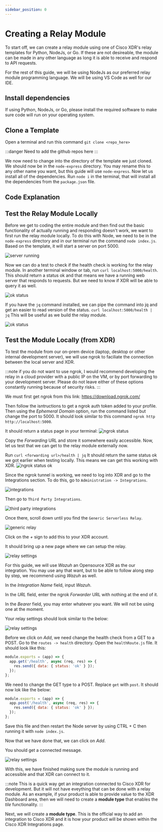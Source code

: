 ```yaml
---
sidebar_position: 0
---
```


# Creating a Relay Module

To start off, we can create a relay module using one of Cisco XDR's relay templates for Python, NodeJs, or Go. If these are not desireable, the module can be made in any other language as long it is able to receive and respond to API requests.

For the rest of this guide, we will be using NodeJs as our preferred relay module programming language. We will be using VS Code as well for our IDE.

## Install dependencies

If using Python, NodeJs, or Go, please install the required software to make sure code will run on your operating system.

## Clone a Template

Open a terminal and run this command `git clone <repo_here>`

:::danger
Need to add the github repos here
:::

We now need to change into the directory of the template we just cloned. We should now be in the `node-express` directory. You may rename this to any other name you want, but this guide will use `node-express`. Now let us install all of the dependencies. Run `node i` in the terminal, that will install all the dependencies from the `package.json` file.

## Code Explanation

## Test the Relay Module Locally

Before we get to coding the entire module and then find out the basic functionality of actually running and responding doesn't work, we want to first run the relay module locally. To do this with Node, we need to be in the `node-express` directory and in our terminal run the command `node index.js`. Based on the template, it will start a server on port 5000.

![server running](../../static/img/relay/running-server.png)

Now we can do a test to check if the health check is working for the relay module. In another terminal window or tab, run `curl localhost:5000/health`. This should return a status ok and that means we have a running web server that responds to requests. But we need to know if XDR will be able to query it as well.

![ok status](../../static/img/relay/ok-status.png)

If you have the `jq` command installed, we can pipe the command into jq and get an easier to read version of the status. `curl localhost:5000/health | jq` This will be useful as we build the relay module.

![ok status](../../static/img/relay/ok-status-jq.png)

## Test the Module Locally (from XDR)

To test the module from our on-prem device (laptop, desktop or other internal development server), we will use ngrok to faciliate the connection between the local server and XDR.

:::note
if you do not want to use ngrok, I would recommend developing the relay in a cloud provider with a public IP on the VM, or by port forwarding to your development server. Please do not leave either of these options constantly running because of security risks.
:::

We must first get ngrok from this link: https://download.ngrok.com/

Then follow the isntructions to get a ngrok auth token added to your profile. Then using the _Ephemeral Domain_ option, run the command listed but change the port to 5000. It should look similar to this command `ngrok http http://localhost:5000`.

It should return a status page in your terminal:
![ngrok status](../../static/img/relay/ngrok-status.png)

Copy the _Forwarding_ URL and store it somewhere easily accessible. Now, let us test that we can get to the relay module externally now.

Run `curl <forwarding url>/health | jq`
It should return the same status ok we got earlier when testing locally. This means we can get this working with XDR.
![ngrok status ok](../../static/img/relay/ngrok-status-ok.png)

Since the ngrok tunnel is working, we need to log into XDR and go to the Integrations section. To do this, go to `Administration -> Integrations`.

![integrations](../../static/img/relay/xdr-integrations.png)

Then go to `Third Party Integrations`.

![third party integrations](../../static/img/relay/third-party.png)

Once there, scroll down until you find the `Generic Serverless Relay`.

![generic relay](../../static/img/relay/generic-relay.png)

Click on the _+_ sign to add this to your XDR account.

It should bring up a new page where we can setup the relay.

![relay settings](../../static/img/relay/relay-settings.png)

For this guide, we will use _Wazuh_ an Opensource XDR as the our integration. You may use any that want, but to be able to follow along step by step, we recommend using _Wazuh_ as well.

In the _Integration Name_ field, input _Wazuh_.

In the _URL_ field, enter the ngrok _Forwarder_ URL with nothing at the end of it.

In the _Bearer_ field, you may enter whatever you want. We will not be using one at the moment.

Your relay settings should look similar to the below:

![relay settings](../../static/img/relay/wazuh-generic-small.png)

Before we click on _Add_, we need change the health check from a GET to a POST. Go to the `routes -> health` directory. Open the `healthRoute.js` file. It should look like this:

```javascript healthRoute.js
module.exports = (app) => {
  app.get('/health', async (req, res) => {
    res.send({ data: { status: 'ok' } });
  });
};
```

We need to change the GET type to a POST. Replace `get` with `post`. It should now lok like the below:

```javascript healthRoute.js
module.exports = (app) => {
  app.post('/health', async (req, res) => {
    res.send({ data: { status: 'ok' } });
  });
};
```

Save this file and then restart the Node server by using CTRL + C then running it with `node index.js`.

Now that we have done that, we can click on _Add_.

You should get a connected message.

![relay settings](../../static/img/relay/wazuh-connected.png)

With this, we have finished making sure the module is running and accessible and that XDR can connect to it.

:::note
This is a quick way get an integration connected to Cisco XDR for development. But it will not have eveything that can be done with a relay module. As an example, if your product is able to provide value to the XDR Dashboard area, then we will need to create a **module type** that enables the _tile_ functionality.
:::

Next, we will create a **module type**. This is the official way to add an integration to Cisco XDR and it is how your product will be shown within the Cisco XDR Integrations page.
